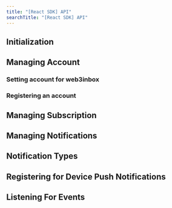 ```yaml
---
title: "[React SDK] API"
searchTitle: "[React SDK] API"
---
```





## Initialization

<Initialization />

## Managing Account

### Setting account for web3inbox

<SettingAccount />

### Registering an account

<Registering />

## Managing Subscription

<Managing />

## Managing Notifications

<ManagingNotifications />

## Notification Types

<Types />

## Registering for Device Push Notifications

<RegisteringPush />

## Listening For Events

<Events />
